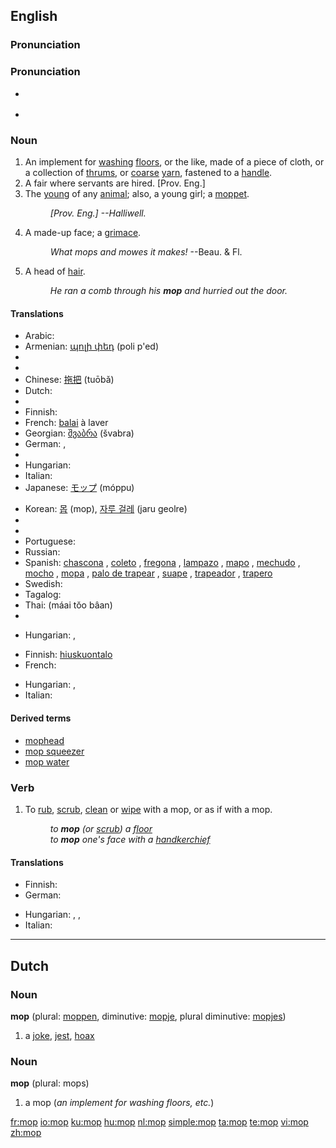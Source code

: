 ==English==

===Pronunciation===
===Pronunciation===
* {{a|RP}} {{IPA|/mɒp/}}
*: {{rhymes|ɒp}}
* {{a|GA}} {{IPA|/mɑp/}}
*: {{rhymes|ɑp}}
*: {{audio|en-us-mop.ogg|Audio (US)}}

===Noun===
{{en-noun}}
{{wikipedia}}

# An implement for [[washing]] [[floors]], or the like, made of a  piece of cloth, or a collection of [[thrums]], or [[coarse]] [[yarn]], fastened to a [[handle]].
# A fair where servants are hired. [Prov. Eng.]
# The [[young]] of any [[animal]]; also, a young girl; a [[moppet]].
#: ''[Prov. Eng.] --Halliwell.''
# A made-up face; a [[grimace]].
#: ''What mops and mowes it makes!'' --Beau. & Fl.
# {{jocular}} A head of [[hair]].
#: ''He ran a comb through his '''mop''' and hurried out the door.''

====Translations====
{{trans-top|implement for washing floors}}
* Arabic: {{Arab|[[ممسحة|مِمْسَحَة]]}} {{IPAchar|(mímʂaħa)}} {{f}}
* Armenian: [[պոլի փեդ]] (poli p'ed)
* {{trreq|Basque}}
* {{trreq|Catalan}}
* Chinese: [[拖把]] (tuōbǎ)
* Dutch: {{t+|nl|zwabber}}
* {{trreq|Esperanto}}
* Finnish: {{t-|fi|moppi}}
* French: [[balai]] à laver {{m}}
* Georgian: [[შვაბრა]] (švabra)
* German: {{t-|de|Mopp|m}}, {{t-|de|Mop|m}}
* {{trreq|Hebrew}}
* Hungarian: {{t+|hu|felmosórongy}}
* Italian: {{t-|it|lavapavimenti|m}}
* Japanese: [[モップ]] (móppu)
{{trans-mid}}
* Korean: [[몹]] (mop), [[자루 걸레]] (jaru geolre)
* {{trreq|Old English}}
* {{trreq|Persian}}
* Portuguese: {{t+|pt|esfregão|m}}
* Russian: {{t+|ru|швабра|f|tr=švábra|sc=Cyrl}}
* Spanish: [[chascona]] {{f}} {{italbrac|Chile}}, [[coleto]] {{m}} {{italbrac|Venezuela - specially colloquial usage ; strictly speaking "coleto" means "floorcloth"}}, [[fregona]] {{f}} {{italbrac|Spain}}, [[lampazo]] {{m}} {{italbrac|Argentina|Nicaragua|Northwestern Venezuela}}, [[mapo]] {{m}} {{italbrac|Puerto Rico}}, [[mechudo]] {{m}} {{italbrac|Mexico}}, [[mocho]] {{m}} {{italbrac|Eastern Spain}}, [[mopa]] {{f}} {{italbrac|Venezuela - specially commercial usage}}, [[palo de trapear]] {{m}} {{italbrac|Cuba}}, [[suape]] {{m}} {{italbrac|Dominican Republic}}, [[trapeador]] {{m}} {{italbrac|Central America|Cuba|Ecuador|Mexico|Peru}}, [[trapero]] {{m}} {{italbrac|Colombia}}
* Swedish: {{t-|sv|mopp|c}}
* Tagalog: {{t|tl|lampaso|xs=Tagalog}}
* Thai: {{Thai|[[ไม้ถูบ้าน]]}} (máai tŏo bâan)
* {{trreq|Turkish}}
{{trans-bottom}}

{{trans-top|a grimace}}
* Hungarian: {{t|hu|grimasz}}, {{t|hu|fintor}}
{{trans-mid}}
{{trans-bottom}}

{{trans-top|head of hair}}
* Finnish: [[hiuskuontalo]]
* French: {{t+|fr|tignasse|f}}
{{trans-mid}}
* Hungarian: {{t-|hu|hajtincs}}, {{t|hu|hajcsomó}}
* Italian: {{t+|it|zazzera|f}}
{{trans-bottom}}

====Derived terms====
* [[mophead]]
* [[mop squeezer]]
* [[mop water]]

===Verb===
{{en-verb|mop|p|ing}}

# {{transitive}} To [[rub]], [[scrub]], [[clean]] or [[wipe]] with a mop, or as if with a mop.
#: ''to '''mop''' (or [[scrub]]) a [[floor]]''
#: ''to '''mop''' one's face with a [[handkerchief]]''

====Translations====
{{trans-top|to rub, scrub, clean or wipe with a mop, or as if with a mop}}
* Finnish: {{t-|fi|mopata}}
* German: {{t-|de|moppen}}
{{trans-mid}}
* Hungarian: {{t-|hu|felmos}}, {{t|hu|feltöröl}}, {{t|hu|felsúrol}}
* Italian: {{t+|it|asciugare}}
{{trans-bottom}}

----

==Dutch==

===Noun===
'''mop''' {{m}} (plural: [[moppen]], diminutive: [[mopje]], plural diminutive: [[mopjes]])

# a [[joke]], [[jest]], [[hoax]]

===Noun===
'''mop''' (plural: mops)

# a mop (''an implement for washing floors, etc.'')

[[fr:mop]]
[[io:mop]]
[[ku:mop]]
[[hu:mop]]
[[nl:mop]]
[[simple:mop]]
[[ta:mop]]
[[te:mop]]
[[vi:mop]]
[[zh:mop]]